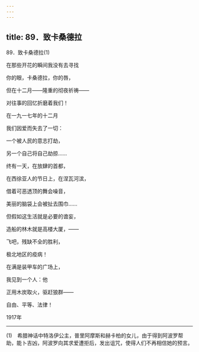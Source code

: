 ```yaml
---
---
---
```

title: 89．致卡桑德拉
---




89．致卡桑德拉(1)


在那些开花的瞬间我没有去寻找

你的眼，卡桑德拉，你的唇，

但在十二月——隆重的彻夜祈祷——

对往事的回忆折磨着我们！

在一九一七年的十二月

我们因爱而失去了一切：

一个被人民的意志打劫，

另一个自己将自己劫掠……

终有一天，在放肆的首都，

在西徐亚人的节日上，在涅瓦河滨，

借着可恶透顶的舞会噪音，

美丽的脑袋上会被扯去围巾……

但假如这生活就是必要的谵妄，

造船的林木就是高楼大厦，——

飞吧，残缺不全的胜利，

极北地区的疫病！

在满是装甲车的广场上，

我见到一个人：他

正用木炭取火，驱赶狼群——

自由、平等、法律！

1917年



* * *



(1)　希腊神话中特洛伊公主，普里阿摩斯和赫卡柏的女儿，由于得到阿波罗帮助，能卜吉凶，阿波罗向其求爱遭拒后，发出诅咒，使得人们不再相信她的预言。